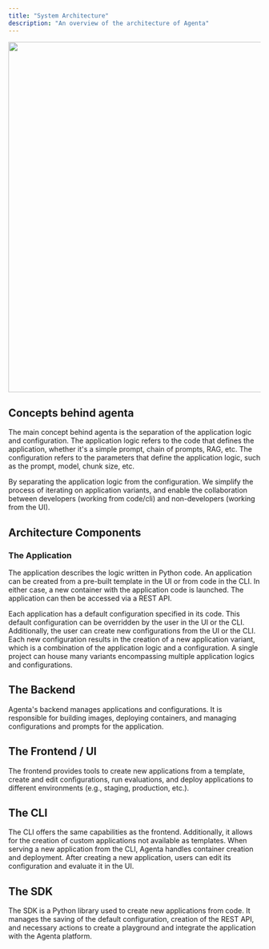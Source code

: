 ```yaml
---
title: "System Architecture"
description: "An overview of the architecture of Agenta"
---
```


<Frame caption="Agenta System Architecture">
<img width="700" src="images/apps_and_configurations_light.png" />
</Frame>

## Concepts behind agenta

The main concept behind agenta is the separation of the application logic and configuration. The application logic refers to the code that defines the application, whether it's a simple prompt, chain of prompts, RAG, etc. The configuration refers to the parameters that define the application logic, such as the prompt, model, chunk size, etc.

By separating the application logic from the configuration. We simplify the process of iterating on application variants, and enable the collaboration between developers (working from code/cli) and non-developers (working from the UI).

## Architecture Components

### The Application

The application describes the logic written in Python code. An application can be created from a pre-built template in the UI or from code in the CLI. In either case, a new container with the application code is launched. The application can then be accessed via a REST API.

Each application has a default configuration specified in its code. This default configuration can be overridden by the user in the UI or the CLI. Additionally, the user can create new configurations from the UI or the CLI. Each new configuration results in the creation of a new application variant, which is a combination of the application logic and a configuration. A single project can house many variants encompassing multiple application logics and configurations.

## The Backend
Agenta's backend manages applications and configurations. It is responsible for building images, deploying containers, and managing configurations and prompts for the application.

## The Frontend / UI
The frontend provides tools to create new applications from a template, create and edit configurations, run evaluations, and deploy applications to different environments (e.g., staging, production, etc.).

## The CLI
The CLI offers the same capabilities as the frontend. Additionally, it allows for the creation of custom applications not available as templates. When serving a new application from the CLI, Agenta handles container creation and deployment. After creating a new application, users can edit its configuration and evaluate it in the UI.

## The SDK
The SDK is a Python library used to create new applications from code. It manages the saving of the default configuration, creation of the REST API, and necessary actions to create a playground and integrate the application with the Agenta platform.
